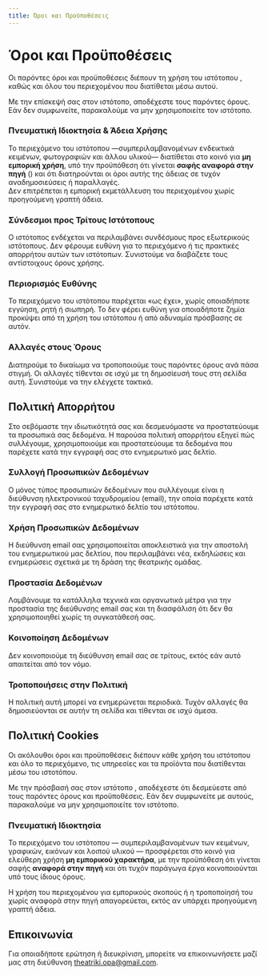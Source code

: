 ```yaml
---
title: Όροι και Προϋποθέσεις
---
```


# Όροι και Προϋποθέσεις
Οι παρόντες όροι και προϋποθέσεις διέπουν τη χρήση του ιστότοπου <SiteLink />, καθώς και όλου του περιεχομένου που διατίθεται μέσω αυτού.

Με την επίσκεψή σας στον ιστότοπο, αποδέχεστε τους παρόντες όρους. Εάν δεν συμφωνείτε, παρακαλούμε να μην χρησιμοποιείτε τον ιστότοπο.

### Πνευματική Ιδιοκτησία & Άδεια Χρήσης
Το περιεχόμενο του ιστότοπου —συμπεριλαμβανομένων ενδεικτικά κειμένων, φωτογραφιών και άλλου υλικού— διατίθεται στο κοινό για **μη εμπορική χρήση**, υπό την προϋπόθεση ότι γίνεται **σαφής αναφορά στην πηγή** (<SiteLink />) και ότι διατηρούνται οι όροι αυτής της άδειας σε τυχόν αναδημοσιεύσεις ή παραλλαγές.  
Δεν επιτρέπεται η εμπορική εκμετάλλευση του περιεχομένου χωρίς προηγούμενη γραπτή άδεια.

### Σύνδεσμοι προς Τρίτους Ιστότοπους
Ο ιστότοπος ενδέχεται να περιλαμβάνει συνδέσμους προς εξωτερικούς ιστότοπους. Δεν φέρουμε ευθύνη για το περιεχόμενο ή τις πρακτικές απορρήτου αυτών των ιστότοπων. Συνιστούμε να διαβάζετε τους αντίστοιχους όρους χρήσης.

### Περιορισμός Ευθύνης
Το περιεχόμενο του ιστότοπου παρέχεται «ως έχει», χωρίς οποιαδήποτε εγγύηση, ρητή ή σιωπηρή. Το <SiteLink /> δεν φέρει ευθύνη για οποιαδήποτε ζημία προκύψει από τη χρήση του ιστότοπου ή από αδυναμία πρόσβασης σε αυτόν.

### Αλλαγές στους Όρους
Διατηρούμε το δικαίωμα να τροποποιούμε τους παρόντες όρους ανά πάσα στιγμή. Οι αλλαγές τίθενται σε ισχύ με τη δημοσίευσή τους στη σελίδα αυτή. Συνιστούμε να την ελέγχετε τακτικά.

## Πολιτική Απορρήτου
Στο <SiteLink /> σεβόμαστε την ιδιωτικότητά σας και δεσμευόμαστε να προστατεύουμε τα προσωπικά σας δεδομένα. Η παρούσα πολιτική απορρήτου εξηγεί πώς συλλέγουμε, χρησιμοποιούμε και προστατεύουμε τα δεδομένα που παρέχετε κατά την εγγραφή σας στο ενημερωτικό μας δελτίο.

### Συλλογή Προσωπικών Δεδομένων
Ο μόνος τύπος προσωπικών δεδομένων που συλλέγουμε είναι η διεύθυνση ηλεκτρονικού ταχυδρομείου (email), την οποία παρέχετε κατά την εγγραφή σας στο ενημερωτικό δελτίο του ιστότοπου.

### Χρήση Προσωπικών Δεδομένων
Η διεύθυνση email σας χρησιμοποιείται αποκλειστικά για την αποστολή του ενημερωτικού μας δελτίου, που περιλαμβάνει νέα, εκδηλώσεις και ενημερώσεις σχετικά με τη δράση της θεατρικής ομάδας.

### Προστασία Δεδομένων
Λαμβάνουμε τα κατάλληλα τεχνικά και οργανωτικά μέτρα για την προστασία της διεύθυνσης email σας και τη διασφάλιση ότι δεν θα χρησιμοποιηθεί χωρίς τη συγκατάθεσή σας.

### Κοινοποίηση Δεδομένων
Δεν κοινοποιούμε τη διεύθυνση email σας σε τρίτους, εκτός εάν αυτό απαιτείται από τον νόμο.

### Τροποποιήσεις στην Πολιτική
Η πολιτική αυτή μπορεί να ενημερώνεται περιοδικά. Τυχόν αλλαγές θα δημοσιεύονται σε αυτήν τη σελίδα και τίθενται σε ισχύ άμεσα.

## Πολιτική Cookies
Οι ακόλουθοι όροι και προϋποθέσεις διέπουν κάθε χρήση του ιστότοπου <SiteLink /> και όλο το περιεχόμενο, τις υπηρεσίες και τα προϊόντα που διατίθενται μέσω του ιστοτόπου.

Με την πρόσβασή σας στον ιστότοπο <SiteLink />, αποδέχεστε ότι δεσμεύεστε από τους παρόντες όρους και προϋποθέσεις. Εάν δεν συμφωνείτε με αυτούς, παρακαλούμε να μην χρησιμοποιείτε τον ιστότοπο.

### Πνευματική Ιδιοκτησία
Το περιεχόμενο του ιστότοπου <SiteLink /> — συμπεριλαμβανομένων των κειμένων, γραφικών, εικόνων και λοιπού υλικού — προσφέρεται στο κοινό για ελεύθερη χρήση **μη εμπορικού χαρακτήρα**, με την προϋπόθεση ότι γίνεται σαφής **αναφορά στην πηγή** και ότι τυχόν παράγωγα έργα κοινοποιούνται υπό τους ίδιους όρους.

Η χρήση του περιεχομένου για εμπορικούς σκοπούς ή η τροποποίησή του χωρίς αναφορά στην πηγή απαγορεύεται, εκτός αν υπάρχει προηγούμενη γραπτή άδεια.

## Επικοινωνία
Για οποιαδήποτε ερώτηση ή διευκρίνιση, μπορείτε να επικοινωνήσετε μαζί μας στη διεύθυνση [theatriki.opa@gmail.com](mailto:theatriki.opa@gmail.com).
